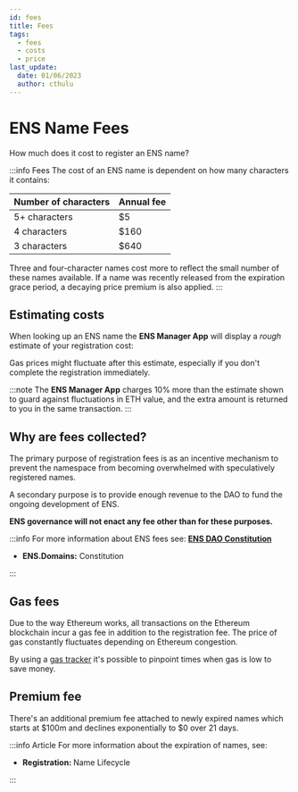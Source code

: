 ```yaml
---
id: fees
title: Fees
tags:
  - fees
  - costs
  - price
last_update:
  date: 01/06/2023
  author: cthulu
---
```


# ENS Name Fees
How much does it cost to register an ENS name?

:::info Fees
The cost of an ENS name is dependent on how many characters it contains:

| Number of characters | Annual fee  |
| -------------------- | ----------- |
| 5+ characters        | $5          |
| 4 characters         | $160        |
| 3 characters         | $640        |

Three and four-character names cost more to reflect the small number of these names available. If a name was recently released from the expiration grace period, a decaying price premium is also applied.
:::

## Estimating costs
When looking up an ENS name the <Link to="https://app.ens.domains"><b>ENS Manager App</b></Link> will display a *rough* estimate of your registration cost:
<BrowserWindow url="app.ens.domains">
  <Image img="/img/cost_to_register_img1.webp"/>
</BrowserWindow>

Gas prices might fluctuate after this estimate, especially if you don't complete the registration immediately.

:::note
The <Link to="https://app.ens.domains"><b>ENS Manager App</b></Link> charges 10% more than the estimate shown to guard against fluctuations in ETH value, and the extra amount is returned to you in the same transaction.
:::

## Why are fees collected?
The primary purpose of registration fees is as an incentive mechanism to prevent the namespace
from becoming overwhelmed with speculatively registered names.
  
A secondary purpose is to provide enough revenue to the DAO to fund the ongoing development of ENS.

**ENS governance will not enact any fee other than for these purposes.**

:::info
For more information about ENS fees see:
[**ENS DAO Constitution**](https://docs.ens.domains/v/governance/ens-dao-constitution)
- <Link to="https://constitution.ens.domains"><b>ENS.Domains:</b> Constitution</Link>
:::

## Gas fees
Due to the way Ethereum works, all transactions on the Ethereum blockchain incur a gas fee in addition to the registration fee.
The price of gas constantly fluctuates depending on Ethereum congestion.

By using a [gas tracker](https://etherscan.io/gastracker) it's possible to pinpoint times when gas is low to save money.

## Premium fee
There's an additional premium fee attached to newly expired names which starts at $100m and declines exponentially to $0 over 21 days.

:::info Article
For more information about the expiration of names, see:

- <Link to="./name-lifecycle"><b>Registration: </b>Name Lifecycle</Link>
:::
